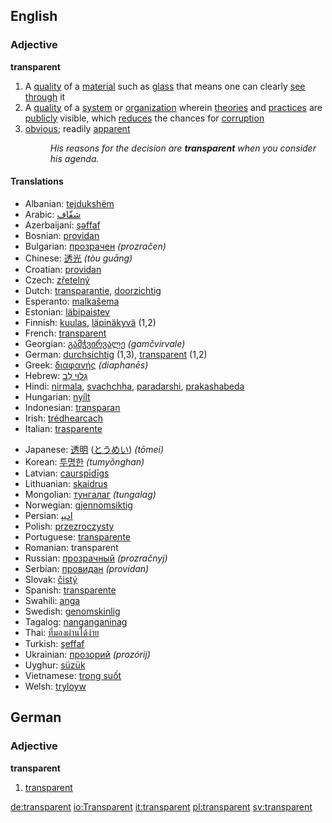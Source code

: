 ==English==
===Adjective===
'''transparent'''
#A [[quality]] of a [[material]] such as [[glass]] that means one can clearly [[see]] [[through]] it
#A [[quality]] of a [[system]] or [[organization]] wherein [[theory|theories]] and [[practice]]s are [[public]]ly visible, which [[reduce]]s the chances for [[corruption]]
#[[obvious]]; readily [[apparent]]
#:''His reasons for the decision are '''transparent''' when you consider his agenda.''

====Translations====
{{top}}
<!--languages from A to I go here-->
*Albanian: [[tejdukshëm]]
*Arabic: [[شفّاف]]
*Azerbaijani: [[şəffaf]]
*Bosnian: [[providan]]
*Bulgarian: [[прозрачен]] ''(prozračen)''
*Chinese: [[透光]] ''(tòu guāng)''
*Croatian: [[providan]]
*Czech: [[zřetelný]]
*Dutch: [[transparantie]], [[doorzichtig]]
*Esperanto: [[malkaŝema]]
*Estonian: [[läbipaistev]]
*Finnish: [[kuulas]], [[läpinäkyvä]] (1,2)
*French: [[transparent#French|transparent]]
*Georgian: [[გამჭვირვალე]] ''(gamčvirvale)''
*German: [[durchsichtig]] (1,3), [[transparent#German|transparent]] (1,2)
*Greek: [[διαφανής]] ''(diaphanēs)''
*Hebrew: [[גְּלוּי לֵב]]
*Hindi: [[nirmala]], [[svachchha]], [[paradarshi]], [[prakashabeda]]
*Hungarian: [[nyílt]]
*Indonesian: [[transparan]]
*Irish: [[trédhearcach]]
*Italian: [[trasparente]]
{{mid}}<!--languages from J to Z go here-->
*Japanese: [[透明]] ([[とうめい]]) ''(tōmei)''
*Korean: [[투명한]] ''(tumyŏnghan)''
*Latvian: [[caurspīdīgs]]
*Lithuanian: [[skaidrus]]
*Mongolian: [[тунгалаг]] ''(tungalag)''
*Norwegian: [[gjennomsiktig]]
*Persian: [[ﺍﺩﻴﭙ]]
*Polish: [[przezroczysty]]
*Portuguese: [[transparente]]
*Romanian: transparent
*Russian: [[прозрачный]] ''(prozračnyj)''
*Serbian: [[провидан]] ''(providan)''
*Slovak: [[čistý]]
*Spanish: [[transparente]]
*Swahili: [[anga]]
*Swedish: [[genomskinlig]]
*Tagalog: [[nanganganinag]]
*Thai: [[ที่มองผ่านได้ง่าย]]
*Turkish: [[şeffaf]]
*Ukrainian: [[прозорий]] ''(prozórij)''
*Uyghur: [[süzük]]
*Vietnamese: [[trong suốt]]
*Welsh: [[tryloyw]]
{{bottom}}

==German==
===Adjective===
'''transparent'''
#[[Transparent#English|transparent]]

[[de:transparent]]
[[io:Transparent]]
[[it:transparent]]
[[pl:transparent]]
[[sv:transparent]]